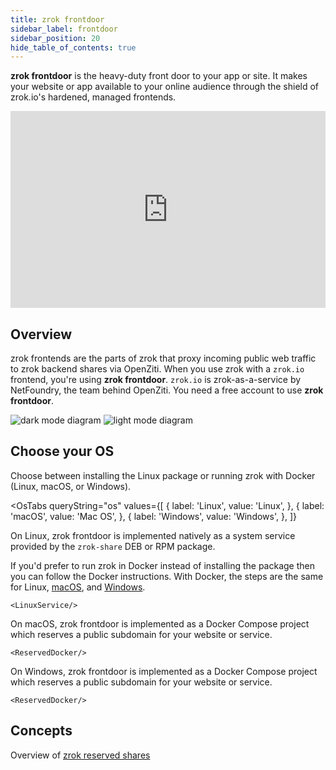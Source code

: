 ```yaml
---
title: zrok frontdoor
sidebar_label: frontdoor
sidebar_position: 20
hide_table_of_contents: true
---
```



**zrok frontdoor** is the heavy-duty front door to your app or site. It makes your website or app available to your online audience through the shield of zrok.io's hardened, managed frontends.

<iframe width="100%" height="315" src="https://www.youtube.com/embed/5Vi8GKuTi_I" title="YouTube video player" frameborder="0" allow="accelerometer; autoplay; clipboard-write; encrypted-media; gyroscope; picture-in-picture; web-share" allowfullscreen></iframe>

  ## Overview

zrok frontends are the parts of zrok that proxy incoming public web traffic to zrok backend shares via OpenZiti. When you use zrok with a `zrok.io` frontend, you're using **zrok frontdoor**. `zrok.io` is zrok-as-a-service by NetFoundry, the team behind OpenZiti. You need a free account to use **zrok frontdoor**.

![dark mode diagram](/img/zrok-frontdoor-dark-mode.svg#gh-dark-mode-only)
![light mode diagram](/img/zrok-frontdoor-light-mode.svg#gh-light-mode-only)

## Choose your OS

Choose between installing the Linux package or running zrok with Docker (Linux, macOS, or Windows).

<OsTabs
  queryString="os"
  values={[
    { label: 'Linux', value: 'Linux', },
    { label: 'macOS', value: 'Mac OS', },
    { label: 'Windows', value: 'Windows', },
  ]}
>

  <TabItem value="Linux">

On Linux, zrok frontdoor is implemented natively as a system service provided by the `zrok-share` DEB or RPM package.

If you'd prefer to run zrok in Docker instead of installing the package then you can follow the Docker instructions. With Docker, the steps are the same for Linux, [macOS](./?os=Mac+OS), and [Windows](./?os=Windows).

    <LinuxService/>

  </TabItem>

  <TabItem value="Mac OS">

On macOS, zrok frontdoor is implemented as a Docker Compose project which reserves a public subdomain for your website or service.

    <ReservedDocker/>

  </TabItem>

  <TabItem value="Windows">

On Windows, zrok frontdoor is implemented as a Docker Compose project which reserves a public subdomain for your website or service.

    <ReservedDocker/>

  </TabItem>

</OsTabs>

## Concepts

Overview of [zrok reserved shares](/concepts/sharing-reserved.md)
